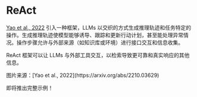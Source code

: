 # ReAct


[Yao et al., 2022](https://arxiv.org/abs/2210.03629) 引入一种框架，LLMs 以交织的方式生成推理轨迹和任务特定的操作。生成推理轨迹使模型能够诱导、跟踪和更新行动计划，甚至能处理异常情况。操作步骤允许与外部来源（如知识库或环境）进行接口交互和信息收集。

ReAct 框架可以让 LLMs 与外部工具交互，以检索导致更可靠和真实响应的其他信息。

<Screenshot src={REACT} alt="REACT" />
图片来源：[Yao et al., 2022](https://arxiv.org/abs/2210.03629)

即将推出完整示例！
